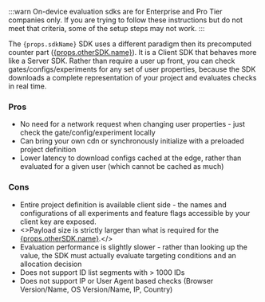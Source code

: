 :::warn
On-device evaluation sdks are for Enterprise and Pro Tier companies only.  If you are trying to follow these instructions but do not meet that criteria, some of the setup steps may not work.
:::

<div>
The <code>{props.sdkName}</code> SDK uses a different paradigm then its precomputed counter part (<a href={props.otherSDK.link}>{props.otherSDK.name}</a>). 
It is a Client SDK that behaves more like a Server SDK. Rather than require a user up front, you can check gates/configs/experiments for any set of user properties, because the SDK downloads a complete representation of your project and evaluates checks in real time.
</div> 

### Pros
- No need for a network request when changing user properties - just check the gate/config/experiment locally
- Can bring your own cdn or synchronously initialize with a preloaded project definition
- Lower latency to download configs cached at the edge, rather than evaluated for a given user (which cannot be cached as much)

### Cons
- Entire project definition is available client side - the names and configurations of all experiments and feature flags accessible by your client key are exposed.
- <>Payload size is strictly larger than what is required for the <a href={props.otherSDK.link}>{props.otherSDK.name}</a>.</>
- Evaluation performance is slightly slower - rather than looking up the value, the SDK must actually evaluate targeting conditions and an allocation decision
- Does not support ID list segments with > 1000 IDs
- Does not support IP or User Agent based checks (Browser Version/Name, OS Version/Name, IP, Country)
